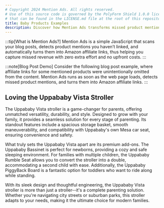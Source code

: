 ```yaml
---
# Copyright 2024 Mention Ads. All rights reserved.
# Use of this source code is governed by the PolyForm Shield 1.0.0 license
# that can be found in the LICENSE.md file at the root of this repository.
title: Baby Products Examples
description: Discover how Mention Ads transforms missed product mentions into revenue-generating Amazon affiliate links with this baby products demo, featuring the Uppababy Vista stroller and its premium add-ons.
---
```


:::tip[What is Mention Ads?]
Mention Ads is a simple JavaScript that scans your blog posts, detects product mentions you haven’t linked, and automatically turns them into Amazon affiliate links, thus helping you capture missed revenue with zero extra effort and no upfront costs.
:::

:::note[Blog Post Demo]
Consider the following blog post example, where affiliate links for some mentioned products were unintentionally omitted from the content. Mention Ads runs as soon as the web page loads, detects missed product mentions, and turns them into Amazon affiliate links.
:::

## Loving the Uppababy Vista Stroller

The Uppababy Vista stroller is a game-changer for parents, offering unmatched versatility, durability, and style. Designed to grow with your family, it provides a seamless solution for every stage of parenting. Its standout features include a spacious storage basket, smooth maneuverability, and compatibility with Uppababy's own Mesa car seat, ensuring convenience and safety.

What truly sets the Uppababy Vista apart are its premium add-ons. The Uppababy Bassinet is perfect for newborns, providing a cozy and safe sleeping environment. For families with multiple children, the Uppababy Rumble Seat allows you to convert the stroller into a double, accommodating a second child with ease. Additionally, the Uppababy PiggyBack Board is a fantastic option for toddlers who want to ride along while standing.

With its sleek design and thoughtful engineering, the Uppababy Vista stroller is more than just a stroller--it's a complete parenting solution. Whether you're navigating city streets or suburban parks, this stroller adapts to your needs, making it the ultimate choice for modern families.

<script data-config="demo" data-domain="mentionads.com" src="https://cdn.mentionads.com/v1/script.js"></script>